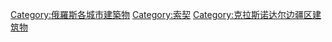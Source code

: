 [[Category:俄羅斯各城市建築物|Category:俄羅斯各城市建築物]]
[[Category:索契|Category:索契]]
[[Category:克拉斯诺达尔边疆区建筑物|Category:克拉斯诺达尔边疆区建筑物]]
